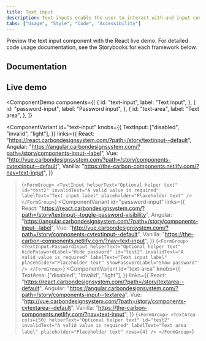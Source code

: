 ```yaml
---
title: Text input
description: Text inputs enable the user to interact with and input content and data. This component can be used for long and short form entries.
tabs: ["Usage", "Style", "Code", "Accessibility"]
---
```


<PageDescription>

Preview the text input component with the React live demo. For detailed code usage documentation, see the Storybooks for each framework below.

</PageDescription>

## Documentation

<Row className="resource-card-group">
<Column colLg={4} colMd={4} noGutterSm>
  <ResourceCard
    subTitle="React"
    href="http://react.carbondesignsystem.com/?path=/story/textinput--default"
    >

<MdxIcon name="react" />

  </ResourceCard>
</Column>
<Column colLg={4} colMd={4} noGutterSm>
  <ResourceCard
      subTitle="Angular (Community)"
      href="https://angular.carbondesignsystem.com/?path=/story/components-input--label"
      >

<MdxIcon name="angular" />

  </ResourceCard>
</Column>
<Column colLg={4} colMd={4} noGutterSm>
  <ResourceCard
      subTitle="Vue (Community)"
      href="http://vue.carbondesignsystem.com/?path=/story/components-cvtextinput--default"
      >

<MdxIcon name="vue" />

  </ResourceCard>
</Column>
</Row>

## Live demo

<ComponentDemo
  components={[
    {
      id: "text-input",
      label: "Text input",
    },
    {
      id: "password-input",
      label: "Password input",
    },
    {
      id: "text-area",
      label: "Text area",
    },
  ]}
>
  <ComponentVariant
    id="text-input"
    knobs={{
      TextInput: ["disabled", "invalid", "light"],
    }}
    links={{
      React:
        "https://react.carbondesignsystem.com/?path=/story/textinput--default",
      Angular:
        "https://angular.carbondesignsystem.com/?path=/story/components-input--label",
      Vue:
        "http://vue.carbondesignsystem.com/?path=/story/components-cvtextinput--default",
      Vanilla: "https://the-carbon-components.netlify.com/?nav=text-input",
    }}
  >{`
    <FormGroup>
      <TextInput
        helperText="Optional helper text"
        id="test2"
        invalidText="A valid value is required"
        labelText="Text input label"
        placeholder="Placeholder text"
      />
    </FormGroup>
  `}</ComponentVariant>
  <ComponentVariant
    id="password-input"
    links={{
      React:
        "https://react.carbondesignsystem.com/?path=/story/textinput--toggle-password-visibility",
      Angular:
        "https://angular.carbondesignsystem.com/?path=/story/components-input--label",
      Vue:
        "http://vue.carbondesignsystem.com/?path=/story/components-cvtextinput--default",
      Vanilla: "https://the-carbon-components.netlify.com/?nav=text-input",
    }}
  >{`
    <FormGroup>
    <TextInput.PasswordInput
      helperText="Optional helper text"
      hidePasswordLabel="Hide password"
      id="test2"
      invalidText="A valid value is required"
      labelText="Text input label"
      placeholder="Placeholder text"
      showPasswordLabel="Show password"
    />
    </FormGroup>
  `}</ComponentVariant>
  <ComponentVariant
    id="text-area"
    knobs={{
      TextArea: ["disabled", "invalid", "light"],
    }}
    links={{
      React:
        "https://react.carbondesignsystem.com/?path=/story/textarea--default",
      Angular:
        "https://angular.carbondesignsystem.com/?path=/story/components-input--textarea",
      Vue:
        "http://vue.carbondesignsystem.com/?path=/story/components-cvtextarea--default",
      Vanilla: "https://the-carbon-components.netlify.com/?nav=text-input",
    }}
  >{`
    <FormGroup>
    <TextArea
      cols={50}
      helperText="Optional helper text"
      id="test2"
      invalidText="A valid value is required"
      labelText="Text area label"
      placeholder="Placeholder text"
      rows={4}
    />
    </FormGroup>
  `}</ComponentVariant>
</ComponentDemo>
